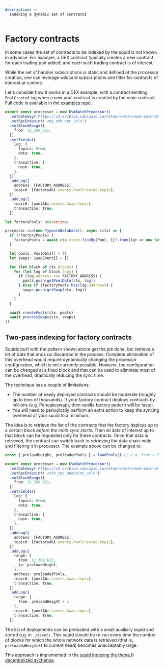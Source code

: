 ```yaml
---
description: >-
  Indexing a dynamic set of contracts
---
```


# Factory contracts

In some cases the set of contracts to be indexed by the squid is not known in advance. For example, a DEX contract typically creates a new contract for each trading pair added, and each such trading contract is of interest. 

While the set of handler subscriptions is static and defined at the processor creation, one can leverage wildcard subscriptions and filter for contracts of interest at runtime. 

Let's consider how it works in a DEX example, with a contract emitting `PoolCreated` log when a new pool contract is created by the main contract. Full code is available in the [examples repo](https://github.com/subsquid-labs/factory-example).

```typescript title="src/processor.ts"
export const processor = new EvmBatchProcessor()
  .setGateway('https://v2.archive.subsquid.io/network/ethereum-mainnet')
  .setRpcEndpoint('<my_eth_rpc_url>')
  .setBlockRange({
    from: 12_369_621,
  })
  .setFields({
    log: {
      topics: true,
      data: true,
    },
    transaction: {
      hash: true,
    },
  })
  .addLog({
    address: [FACTORY_ADDRESS],
    topic0: [factoryAbi.events.PoolCreated.topic],
  })
  .addLog({
    topic0: [poolAbi.events.Swap.topic],
    transaction: true,
  })
```

```typescript title="src/main.ts"
let factoryPools: Set<string>

processor.run(new TypeormDatabase(), async (ctx) => {
  if (!factoryPools) {
    factoryPools = await ctx.store.findBy(Pool, {}).then((q) => new Set(q.map((i) => i.id)))
  }

  let pools: PoolData[] = []
  let swaps: SwapEvent[] = []

  for (let block of ctx.blocks) {
    for (let log of block.logs) {
      if (log.address === FACTORY_ADDRESS) {
        pools.push(getPoolData(ctx, log))
      } else if (factoryPools.has(log.address)) {
        swaps.push(getSwap(ctx, log))
      }
    }
  }

  await createPools(ctx, pools)
  await processSwaps(ctx, swaps)
})
```

## Two-pass indexing for factory contracts

Squids built with the pattern shown above get the job done, but retrieve a lot of data that ends up discarded in the process. Complete elimination of this overhead would require dynamically changing the processor configuration, which is not currently possible. However, the configuration can be changed at a fixed block and that can be used to eliminate most of the overhead, drastically reducing the sync time.

The technique has a couple of limitations:
 - The number of newly deployed contracts should be moderate (roughly up to tens of thousands). If your factory contract deploys contracts by millions (e.g. Pancakeswap), then vanilla factory pattern will be faster.
 - You will need to periodically perform an extra action to keep the syncing overhead of your squid to a minimum.

The idea is to retrieve the list of the contracts that the factory deploys up to a certain block _before the main sync starts_. Then all data of interest up to that block can be requested only for these contracts. Once that data is retrieved, the contract can switch back to retrieving the data chain-wide and filtering it in processor. The example above can be changed to:

```typescript title="src/processor.ts"
const { preloadHeight, preloadedPools } = loadPools() // e.g. from a filesystem

export const processor = new EvmBatchProcessor()
  .setGateway('https://v2.archive.subsquid.io/network/ethereum-mainnet')
  .setRpcEndpoint('<eth_rpc_endpoint_url>')
  .setBlockRange({
    from: 12_369_621,
  })
  .setFields({
    log: {
      topics: true,
      data: true,
    },
    transaction: {
      hash: true,
    },
  })
  .addLog({
    address: [FACTORY_ADDRESS],
    topic0: [factoryAbi.events.PoolCreated.topic],
  })
  .addLog({
    range: {
      from: 12_369_621,
      to: preloadHeight,
    },
    address: preloadedPools,
    topic0: [poolAbi.events.Swap.topic],
    transaction: true,
  })
  .addLog({
    range: {
      from: preloadHeight + 1,
    },
    topic0: [poolAbi.events.Swap.topic],
    transaction: true,
  })
```
The list of deployments can be preloaded with a small auxiliary squid and stored e.g. in `./assets`. This squid should be re-ran every time the number of blocks for which the whole network data is retrieved (that is, `preloadedHeight+1` to current head) becomes unacceptably large.

This approach is implemented in the [squid indexing the thena.fi decentralized exchange](https://github.com/subsquid-labs/thena-squid).
